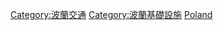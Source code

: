 {{Commons category|Transport infrastructure in Poland}}

[[Category:波蘭交通|Category:波蘭交通]]
[[Category:波蘭基礎設施|Category:波蘭基礎設施]]
[[Category:歐洲各國交通基礎設施|Poland]]